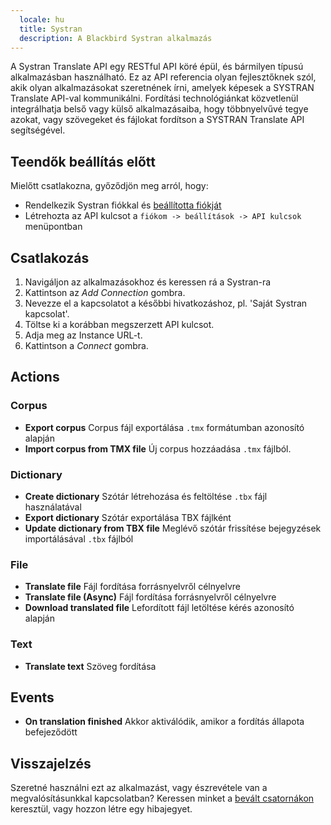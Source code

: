 ```yaml
---
  locale: hu
  title: Systran
  description: A Blackbird Systran alkalmazás
---
```


<LinkCard title="View on Github" target="_blank" href="https://github.com/bb-io/Systran" icon="github" />

A Systran Translate API egy RESTful API köré épül, és bármilyen típusú alkalmazásban használható.
Ez az API referencia olyan fejlesztőknek szól, akik olyan alkalmazásokat szeretnének írni, amelyek képesek a SYSTRAN Translate API-val kommunikálni.
Fordítási technológiánkat közvetlenül integrálhatja belső vagy külső alkalmazásaiba, hogy többnyelvűvé tegye azokat, vagy szövegeket és fájlokat fordítson a SYSTRAN Translate API segítségével.

## Teendők beállítás előtt

Mielőtt csatlakozna, győződjön meg arról, hogy:
- Rendelkezik Systran fiókkal és [beállította fiókját](https://spns-dev-web.systran.us/en/authentication)
- Létrehozta az API kulcsot a `fiókom -> beállítások -> API kulcsok` menüpontban

## Csatlakozás
1. Navigáljon az alkalmazásokhoz és keressen rá a Systran-ra
2. Kattintson az _Add Connection_ gombra.
3. Nevezze el a kapcsolatot a későbbi hivatkozáshoz, pl. 'Saját Systran kapcsolat'.
4. Töltse ki a korábban megszerzett API kulcsot.
5. Adja meg az Instance URL-t.
6. Kattintson a _Connect_ gombra.

## Actions

### Corpus

- **Export corpus** Corpus fájl exportálása `.tmx` formátumban azonosító alapján
- **Import corpus from TMX file** Új corpus hozzáadása `.tmx` fájlból.

### Dictionary

- **Create dictionary** Szótár létrehozása és feltöltése `.tbx` fájl használatával
- **Export dictionary** Szótár exportálása TBX fájlként
- **Update dictionary from TBX file** Meglévő szótár frissítése bejegyzések importálásával `.tbx` fájlból

### File

- **Translate file** Fájl fordítása forrásnyelvről célnyelvre
- **Translate file (Async)** Fájl fordítása forrásnyelvről célnyelvre
- **Download translated file** Lefordított fájl letöltése kérés azonosító alapján

### Text

- **Translate text** Szöveg fordítása

## Events

- **On translation finished** Akkor aktiválódik, amikor a fordítás állapota befejeződött

## Visszajelzés

Szeretné használni ezt az alkalmazást, vagy észrevétele van a megvalósításunkkal kapcsolatban? Keressen minket a [bevált csatornákon](https://www.blackbird.io/) keresztül, vagy hozzon létre egy hibajegyet.
